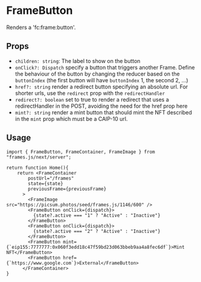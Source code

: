 # FrameButton

Renders a 'fc:frame:button'.

## Props

- `children: string`: The label to show on the button
- `onClick?: Dispatch` specify a button that triggers another Frame. Define the behaviour of the button by changing the reducer based on the `buttonIndex` (the first button will have `buttonIndex` 1, the second 2, ...)
- `href?: string` render a redirect button specifying an absolute url. For shorter urls, use the `redirect` prop with the `redirectHandler`
- `redirect?: boolean` set to true to render a redirect that uses a redirectHandler in the POST, avoiding the need for the href prop here
- `mint?: string` render a mint button that should mint the NFT described in the `mint` prop which must be a CAIP-10 url.

## Usage

```tsx [./app/page.tsx]
import { FrameButton, FrameContainer, FrameImage } from "frames.js/next/server";

return function Home(){
    return <FrameContainer
        postUrl="/frames"
        state={state}
        previousFrame={previousFrame}
      >
        <FrameImage src="https://picsum.photos/seed/frames.js/1146/600" />
        <FrameButton onClick={dispatch}>
          {state?.active === "1" ? "Active" : "Inactive"}
        </FrameButton>
        <FrameButton onClick={dispatch}>
          {state?.active === "2" ? "Active" : "Inactive"}
        </FrameButton>
        <FrameButton mint={`eip155:7777777:0x060f3edd18c47f59bd23d063bbeb9aa4a8fec6df`}>Mint NFT</FrameButton>
        <FrameButton href={`https://www.google.com`}>External</FrameButton>
      </FrameContainer>
}
```
